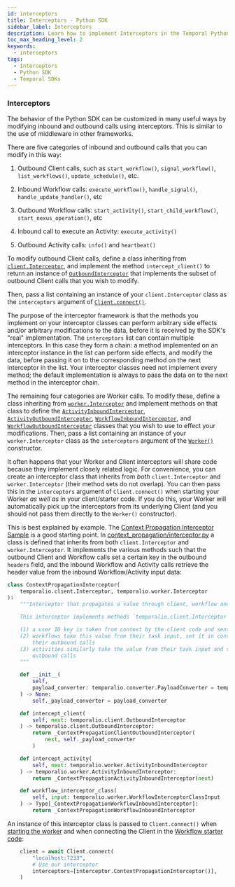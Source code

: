 ```yaml
---
id: interceptors
title: Interceptors - Python SDK
sidebar_label: Interceptors
description: Learn how to implement Interceptors in the Temporal Python SDK to manage inbound and outbound SDK calls, enhance tracing, and add authorization to your Workflows and Activities.
toc_max_heading_level: 2
keywords:
  - interceptors
tags:
  - Interceptors
  - Python SDK
  - Temporal SDKs
---
```


### Interceptors

The behavior of the Python SDK can be customized in many useful ways by modifying inbound and outbound calls using
interceptors. This is similar to the use of middleware in other frameworks.

There are five categories of inbound and outbound calls that you can modify in this way:

1. Outbound Client calls, such as `start_workflow()`, `signal_workflow()`, `list_workflows()`, `update_schedule()`, etc.

2. Inbound Workflow calls: `execute_workflow()`, `handle_signal()`, `handle_update_handler()`, etc

3. Outbound Workflow calls: `start_activity()`, `start_child_workflow()`, `start_nexus_operation()`, etc

4. Inbound call to execute an Activity: `execute_activity()`

5. Outbound Activity calls: `info()` and `heartbeat()`

To modify outbound Client calls, define a class inheriting from
[`client.Interceptor`](https://python.temporal.io/temporalio.client.Interceptor.html), and implement the method
`intercept_client()` to return an instance of
[`OutboundInterceptor`](https://python.temporal.io/temporalio.client.OutboundInterceptor.html) that implements the
subset of outbound Client calls that you wish to modify.

Then, pass a list containing an instance of your `client.Interceptor` class as the
`interceptors` argument of [`Client.connect()`](https://python.temporal.io/temporalio.client.Client.html#connect).

The purpose of the interceptor framework is that the methods you implement on your interceptor classes can perform
arbitrary side effects and/or arbitrary modifications to the data, before it is received by the SDK's "real"
implementation. The `interceptors` list can contain multiple interceptors. In this case they form a chain: a method
implemented on an interceptor instance in the list can perform side effects, and modify the data, before passing it on
to the corresponding method on the next interceptor in the list. Your interceptor classes need not implement every
method; the default implementation is always to pass the data on to the next method in the interceptor chain.

The remaining four categories are Worker calls. To modify these, define a class inheriting from
[`worker.Interceptor`](https://python.temporal.io/temporalio.worker.Interceptor.html) and implement methods on that
class to define the
[`ActivityInboundInterceptor`](https://python.temporal.io/temporalio.worker.ActivityInboundInterceptor.html),
[`ActivityOutboundInterceptor`](https://python.temporal.io/temporalio.worker.ActivityOutboundInterceptor.html),
[`WorkflowInboundInterceptor`](https://python.temporal.io/temporalio.worker.WorkflowInboundInterceptor.html), and
[`WorkflowOutboundInterceptor`](https://python.temporal.io/temporalio.worker.WorkflowOutboundInterceptor.html) classes
that you wish to use to effect your modifications. Then, pass a list containing an instance of your `worker.Interceptor`
class as the `interceptors` argument of the [`Worker()`](https://python.temporal.io/temporalio.worker.Worker.html)
constructor.

It often happens that your Worker and Client interceptors will share code because they implement closely related logic.
For convenience, you can create an interceptor class that inherits from _both_ `client.Interceptor` and
`worker.Interceptor` (their method sets do not overlap). You can then pass this in the `interceptors` argument of
`Client.connect()` when starting your Worker _as well as_ in your client/starter code. If you do this, your Worker will
automatically pick up the interceptors from its underlying Client (and you should not pass them directly to the
`Worker()` constructor).

This is best explained by example. The [Context Propagation Interceptor Sample](https://github.com/temporalio/samples-python/tree/main/context_propagation) is a good starting point. In
[context_propagation/interceptor.py](https://github.com/temporalio/samples-python/blob/main/context_propagation/interceptor.py)
a class is defined that inherits from both `client.Interceptor` and `worker.Interceptor`. It implements the various
methods such that the outbound Client and Workflow calls set a certain key in the outbound `headers` field, and the
inbound Workflow and Activity calls retrieve the header value from the inbound Workflow/Activity input data:


```python
class ContextPropagationInterceptor(
    temporalio.client.Interceptor, temporalio.worker.Interceptor
):
    """Interceptor that propagates a value through client, workflow and activity calls.

    This interceptor implements methods `temporalio.client.Interceptor` and  `temporalio.worker.Interceptor` so that

    (1) a user ID key is taken from context by the client code and sent in a header field with outbound requests
    (2) workflows take this value from their task input, set it in context, and propagate it into the header field of
        their outbound calls
    (3) activities similarly take the value from their task input and set it in context so that it's available for their
        outbound calls
    """

    def __init__(
        self,
        payload_converter: temporalio.converter.PayloadConverter = temporalio.converter.default().payload_converter,
    ) -> None:
        self._payload_converter = payload_converter

    def intercept_client(
        self, next: temporalio.client.OutboundInterceptor
    ) -> temporalio.client.OutboundInterceptor:
        return _ContextPropagationClientOutboundInterceptor(
            next, self._payload_converter
        )

    def intercept_activity(
        self, next: temporalio.worker.ActivityInboundInterceptor
    ) -> temporalio.worker.ActivityInboundInterceptor:
        return _ContextPropagationActivityInboundInterceptor(next)

    def workflow_interceptor_class(
        self, input: temporalio.worker.WorkflowInterceptorClassInput
    ) -> Type[_ContextPropagationWorkflowInboundInterceptor]:
        return _ContextPropagationWorkflowInboundInterceptor
```


An instance of this interceptor class is passed to `Client.connect()` when [starting the
worker](https://github.com/temporalio/samples-python/blob/main/context_propagation/worker.py) and when connecting the
Client in the [Workflow starter
code](https://github.com/temporalio/samples-python/blob/main/context_propagation/starter.py):

```python
    client = await Client.connect(
        "localhost:7233",
        # Use our interceptor
        interceptors=[interceptor.ContextPropagationInterceptor()],
    )
```


